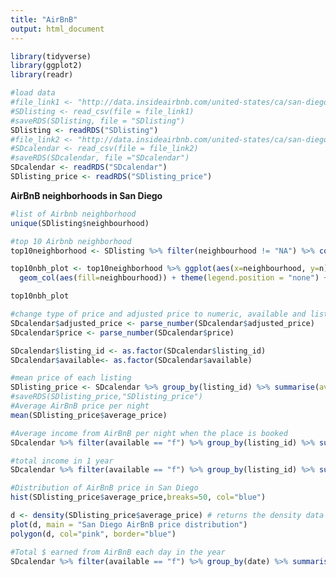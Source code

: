 ```yaml
---
title: "AirBnB"
output: html_document
---
```

```r
library(tidyverse)
library(ggplot2)
library(readr)
```

```r
#load data
#file_link1 <- "http://data.insideairbnb.com/united-states/ca/san-diego/2019-11-21/data/listings.csv.gz"
#SDlisting <- read_csv(file = file_link1)
#saveRDS(SDlisting, file = "SDlisting")
SDlisting <- readRDS("SDlisting")
#file_link2 <- "http://data.insideairbnb.com/united-states/ca/san-diego/2019-11-21/data/calendar.csv.gz"
#SDcalendar <- read_csv(file = file_link2)
#saveRDS(SDcalendar, file ="SDcalendar")
SDcalendar <- readRDS("SDcalendar")
SDlisting_price <- readRDS("SDlisting_price")
```

**AirBnB neighborhoods in San Diego**
```r
#list of Airbnb neighborhood
unique(SDlisting$neighbourhood)

#top 10 Airbnb neighborhood
top10neighborhood <- SDlisting %>% filter(neighbourhood != "NA") %>% count(neighbourhood) %>% arrange(desc(n)) %>% slice(1:10) 

top10nbh_plot <- top10neighborhood %>% ggplot(aes(x=neighbourhood, y=n)) + coord_flip() + 
  geom_col(aes(fill=neighbourhood)) + theme(legend.position = "none") + ggtitle( "Top 10 AirBnB neighborhoods in San Diego")

top10nbh_plot
```

```r
#change type of price and adjusted price to numeric, available and listing_id to factor
SDcalendar$adjusted_price <- parse_number(SDcalendar$adjusted_price)
SDcalendar$price <- parse_number(SDcalendar$price)

SDcalendar$listing_id <- as.factor(SDcalendar$listing_id)
SDcalendar$available<- as.factor(SDcalendar$available)

#mean price of each listing
SDlisting_price <- SDcalendar %>% group_by(listing_id) %>% summarise(average_price = mean(adjusted_price)) 
#saveRDS(SDlisting_price,"SDlisting_price")
#Average AirBnB price per night
mean(SDlisting_price$average_price)

#Average income from AirBnB per night when the place is booked
SDcalendar %>% filter(available == "f") %>% group_by(listing_id) %>% summarise(avg_income = mean(adjusted_price))

#total income in 1 year 
SDcalendar %>% filter(available == "f") %>% group_by(listing_id) %>% summarise(total_income= sum(adjusted_price)) %>% arrange(desc(total_income))

#Distribution of AirBnB price in San Diego
hist(SDlisting_price$average_price,breaks=50, col="blue")

d <- density(SDlisting_price$average_price) # returns the density data
plot(d, main = "San Diego AirBnB price distribution")
polygon(d, col="pink", border="blue")

#Total $ earned from AirBnB each day in the year
SDcalendar %>% filter(available == "f") %>% group_by(date) %>% summarise(total = sum(adjusted_price)) %>% arrange(desc(total))
```

